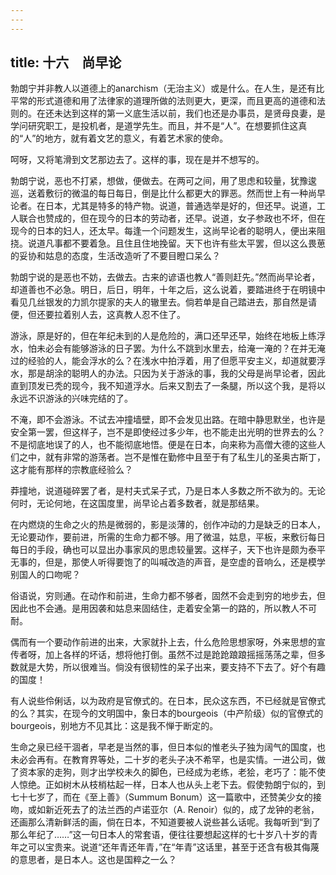 ```yaml
---
---
---
```

title: 十六　尚早论
---



勃朗宁并非教人以道德上的anarchism（无治主义）或是什么。在人生，是还有比平常的形式道德和用了法律家的道理所做的法则更大，更深，而且更高的道德和法则的。在还未达到这样的第一义底生活以前，我们也还是办事员，是贤母良妻，是学问研究职工，是投机者，是道学先生。而且，并不是“人”。在想要抓住这真的“人”的地方，就有着文艺的意义，有着艺术家的使命。

呵呀，又将笔滑到文艺那边去了。这样的事，现在是并不想写的。

勃朗宁说，恶也不打紧，想做，便做去。在两可之间，用了思虑和较量，犹豫逡巡，送着敷衍的微温的每日每日，倒是比什么都更大的罪恶。然而世上有一种尚早论者。在日本，尤其是特多的特产物。说道，普通选举是好的，但还早。说道，工人联合也赞成的，但在现今的日本的劳动者，还早。说道，女子参政也不坏，但在现今的日本的妇人，还太早。每逢一个问题发生，这尚早论者的聪明人，便出来阻挠。说道凡事都不要着急。且住且住地挽留。天下也许有些太平罢，但以这么畏葸的妥协和姑息的态度，生活改造听了不要目瞪口呆么？

勃朗宁说的是恶也不妨，去做去。古来的谚语也教人“善则赶先。”然而尚早论者，却道善也不必急。明日，后日，明年，十年之后，这么说着，要踏进终于在明镜中看见几丝银发的力凯尔提家的夫人的辙里去。倘若单是自己踏进去，那自然是请便，但还要拉着别人去，这真教人忍不住了。

游泳，原是好的，但在年纪未到的人是危险的，满口还早还早，始终在地板上练浮水，怕未必会有能够游泳的日子罢。为什么不跳到水里去，给淹一淹的？在并无淹过的经验的人，能会浮水的么？在浅水中拍浮着，用了但愿平安主义，却道就要浮水，那是胡涂的聪明人的办法。只因为关于游泳的事，我的父母是尚早论者，因此直到顶发已秃的现今，我不知道浮水。后来又割去了一条腿，所以这个我，是将以永远不识游泳的兴味完结的了。

不淹，即不会游泳。不试去冲撞墙壁，即不会发见出路。在暗中静思默坐，也许是安全第一罢，但这样子，岂不是即使经过多少年，也不能走出光明的世界去的么？不是彻底地误了的人，也不能彻底地悟。便是在日本，向来称为高僧大德的这些人们之中，就有非常的游荡者。岂不是惟在勤修中且至于有了私生儿的圣奥古斯丁，这才能有那样的宗教底经验么？

莽撞地，说道碰碎罢了者，是村夫式呆子式，乃是日本人多数之所不欲为的。无论何时，无论何地，在这国度里，尚早论占着多数者，就是那结果。

在内燃烧的生命之火的热是微弱的，影是淡薄的，创作冲动的力是缺乏的日本人，无论要动作，要前进，所需的生命力都不够。用了微温，姑息，平板，来敷衍每日每日的手段，确也可以显出办事家风的思虑较量罢。这样子，天下也许是颇为泰平无事的，但是，那使人听得要饱了的叫喊改造的声音，是空虚的音响么，还是模学别国人的口吻呢？

俗语说，穷则通。在动作和前进，生命力都不够者，固然不会走到穷的地步去，但因此也不会通。是用因袭和姑息来固结住，走着安全第一的路的，所以教人不可耐。

偶而有一个要动作前进的出来，大家就扑上去，什么危险思想家呀，外来思想的宣传者呀，加上各样的坏话，想将他打倒。虽然不过是跄跄踉踉摇摇荡荡之辈，但多数就是大势，所以很难当。倘没有很韧性的呆子出来，要支持不下去了。好个有趣的国度！

有人说些伶俐话，以为政府是官僚式的。在日本，民众这东西，不已经就是官僚式的么？其实，在现今的文明国中，象日本的bourgeois（中产阶级）似的官僚式的bourgeois，别地方不见其比：这是我不惮于断定的。

生命之泉已经干涸者，早老是当然的事，但日本似的惟老头子独为阔气的国度，也未必会再有。在教育界等处，二十岁的老头子决不希罕，也是实情。一进公司，做了资本家的走狗，则才出学校未久的脚色，已经成为老练，老狯，老巧了：能不使人惊绝。正如树木从枝梢枯起一样，日本人也从头上老下去。假使勃朗宁似的，到七十七岁了，而在《至上善》（Summum Bonum）这一篇歌中，还赞美少女的接吻，或如新近死去了的法兰西的卢诺亚尔（A. Renoir）似的，成了龙钟的老翁，还画那么清新鲜活的画，倘在日本，不知道要被人说些甚么话呢。我每听到“到了那么年纪了……”这一句日本人的常套语，便往往要想起这样的七十岁八十岁的青年之可以宝贵来。说道“还年青还年青，”在“年青”这话里，甚至于还含有极其侮蔑的意思者，是日本人。这也是国粹之一么？